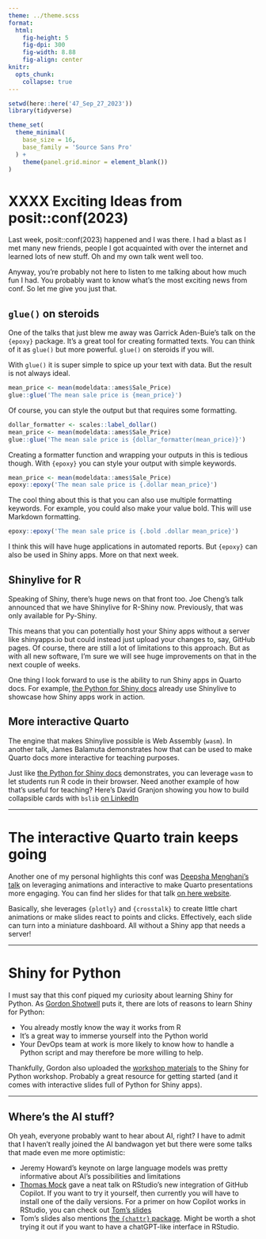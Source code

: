 ```yaml
---
theme: ../theme.scss
format: 
  html: 
    fig-height: 5
    fig-dpi: 300
    fig-width: 8.88
    fig-align: center
knitr: 
  opts_chunk: 
    collapse: true
---
```


```r
setwd(here::here('47_Sep_27_2023'))
library(tidyverse)

theme_set(
  theme_minimal(
    base_size = 16,
    base_family = 'Source Sans Pro'
  ) +
    theme(panel.grid.minor = element_blank())
) 
```


# XXXX Exciting Ideas from posit::conf(2023) 


Last week, posit::conf(2023) happened and I was there. I had a blast as I met many new friends, people I got acquainted with over the internet and learned lots of new stuff. Oh and my own talk went well too.

Anyway, you're probably not here to listen to me talking about how much fun I had. You probably want to know what's the most exciting news from conf. So let me give you just that.


## `glue()` on steroids

One of the talks that just blew me away was Garrick Aden-Buie's talk on the `{epoxy}` package. It's a great tool for creating formatted texts. You can think of it as `glue()` but more powerful. `glue()` on steroids if you will.

With `glue()` it is super simple to spice up your text with data. But the result is not always ideal.

```r
mean_price <- mean(modeldata::ames$Sale_Price)
glue::glue('The mean sale price is {mean_price}')
```

Of course, you can style the output but that requires some formatting.

```r
dollar_formatter <- scales::label_dollar()
mean_price <- mean(modeldata::ames$Sale_Price)
glue::glue('The mean sale price is {dollar_formatter(mean_price)}')
```

Creating a formatter function and wrapping your outputs in this is tedious though. With `{epoxy}` you can style your output with simple keywords.

```r
mean_price <- mean(modeldata::ames$Sale_Price)
epoxy::epoxy('The mean sale price is {.dollar mean_price}')
```

The cool thing about this is that you can also use multiple formatting keywords. For example, you could also make your value bold. This will use Markdown formatting.

```r
epoxy::epoxy('The mean sale price is {.bold .dollar mean_price}') 
```

I think this will have huge applications in automated reports. But `{epoxy}` can also be used in Shiny apps. More on that next week.

## Shinylive for R

Speaking of Shiny, there's huge news on that front too. Joe Cheng's talk announced that we have Shinylive for R-Shiny now. Previously, that was only available for Py-Shiny.

This means that you can potentially host your Shiny apps without a server like shinyapps.io but could instead just upload your changes to, say, GitHub pages.
Of course, there are still a lot of limitations to this approach. But as with all new software, I'm sure we will see huge improvements on that in the next couple of weeks.

One thing I look forward to use is the ability to run Shiny apps in Quarto docs. For example, [the Python for Shiny docs](https://shiny.posit.co/py/api/) already use Shinylive to showcase how Shiny apps work in action.

## More interactive Quarto

The engine that makes Shinylive possible is Web Assembly (`wasm`). In another talk, James Balamuta demonstrates how that can be used to make Quarto docs more interactive for teaching purposes. 

Just like [the Python for Shiny docs](https://shiny.posit.co/py/api/) demonstrates, you can leverage `wasm` to let students run R code in their browser. Need another example of how that's useful for teaching? Here's David Granjon showing you how to build collapsible cards with `bslib` [on LinkedIn](https://www.linkedin.com/posts/david-granjon-88625968_rstats-positconf2023-activity-7111333399323136001-41DA?utm_source=share&utm_medium=member_desktop) 

---

# The interactive Quarto train keeps going

Another one of my personal highlights this conf was [Deepsha Menghani's talk](https://www.linkedin.com/in/deepshamenghani/) on leveraging animations and interactive to make Quarto presentations more engaging. You can find her slides for that talk [on here website](https://deepshamenghani.github.io/posit_plotly_crosstalk/#/title-slide).

Basically, she leverages `{plotly}` and `{crosstalk}` to create little chart animations or make slides react to points and clicks. Effectively, each slide can turn into a miniature dashboard. All without a Shiny app that needs a server!

---

# Shiny for Python

I must say that this conf piqued my curiosity about learning Shiny for Python. As [Gordon Shotwell](https://www.linkedin.com/in/gshotwell/) puts it, there are lots of reasons to learn Shiny for Python:

- You already mostly know the way it works from R
- It's a great way to immerse yourself into the Python world
- Your DevOps team at work is more likely to know how to handle a Python script and may therefore be more willing to help.

Thankfully, Gordon also uploaded the [workshop materials](https://posit-dev.github.io/shiny-python-workshop-2023/) to the Shiny for Python workshop. Probably a great resource for getting started (and it comes with interactive slides full of Python for Shiny apps).

---

## Where's the AI stuff?

Oh yeah, everyone probably want to hear about AI, right? I have to admit that I haven't really joined the AI bandwagon yet but there were some talks that made even me more optimistic:

- Jeremy Howard's keynote on large language models was pretty informative about AI's possibilities and limitations
- [Thomas Mock](https://www.linkedin.com/in/jthomasmock/) gave a neat talk on RStudio's new integration of GitHub Copilot. If you want to try it yourself, then currently you will have to install one of the daily versions. For a primer on how Copilot works in RStudio, you can check out [Tom's slides](https://colorado.posit.co/rsc/rstudio-copilot/#/TitleSlide)
- Tom's slides also mentions [the `{chattr}` package](https://github.com/mlverse/chattr). Might be worth a shot trying it out if you want to have a chatGPT-like interface in RStudio.










